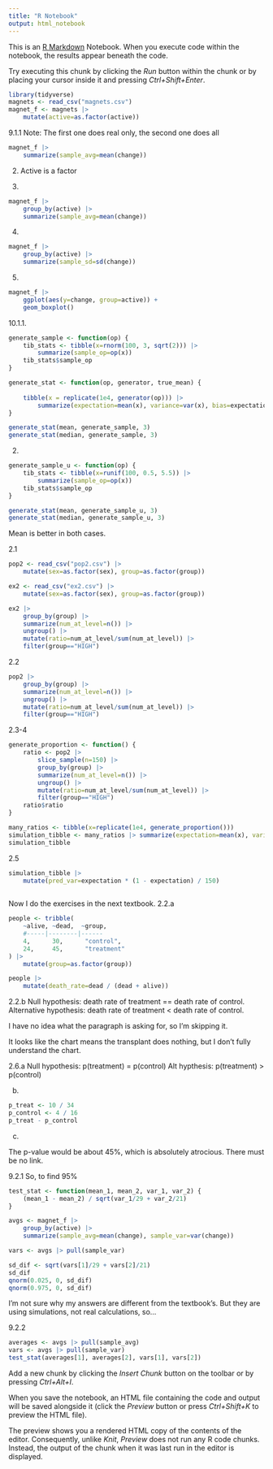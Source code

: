 ---
title: "R Notebook"
output: html_notebook
---

This is an [R Markdown](http://rmarkdown.rstudio.com) Notebook. When you execute code within the notebook, the results appear beneath the code. 

Try executing this chunk by clicking the *Run* button within the chunk or by placing your cursor inside it and pressing *Ctrl+Shift+Enter*. 

```{r}
library(tidyverse)
magnets <- read_csv("magnets.csv")
magnet_f <- magnets |>
    mutate(active=as.factor(active))
```
9.1.1
Note: The first one does real only, the second one does all
```{r}
magnet_f |>
    summarize(sample_avg=mean(change))
```
2.
Active is a factor

3.
```{r}
magnet_f |>
    group_by(active) |>
    summarize(sample_avg=mean(change))
```
4.
```{r}
magnet_f |>
    group_by(active) |>
    summarize(sample_sd=sd(change))
```
5.
```{r}
magnet_f |>
    ggplot(aes(y=change, group=active)) +
    geom_boxplot()
```
10.1.1.
```{r}
generate_sample <- function(op) {
    tib_stats <- tibble(x=rnorm(100, 3, sqrt(2))) |>
        summarize(sample_op=op(x))
    tib_stats$sample_op
}

generate_stat <- function(op, generator, true_mean) {
    
    tibble(x = replicate(1e4, generator(op))) |>
        summarize(expectation=mean(x), variance=var(x), bias=expectation-true_mean, mse=variance + (bias)^2)
}

generate_stat(mean, generate_sample, 3)
generate_stat(median, generate_sample, 3)
```
2.
```{r}
generate_sample_u <- function(op) {
    tib_stats <- tibble(x=runif(100, 0.5, 5.5)) |>
        summarize(sample_op=op(x))
    tib_stats$sample_op
}

generate_stat(mean, generate_sample_u, 3)
generate_stat(median, generate_sample_u, 3)
```
Mean is better in both cases.

2.1
```{r}
pop2 <- read_csv("pop2.csv") |>
    mutate(sex=as.factor(sex), group=as.factor(group))

ex2 <- read_csv("ex2.csv") |>
    mutate(sex=as.factor(sex), group=as.factor(group))
```
```{r}
ex2 |>
    group_by(group) |>
    summarize(num_at_level=n()) |>
    ungroup() |>
    mutate(ratio=num_at_level/sum(num_at_level)) |>
    filter(group=="HIGH")
```
2.2
```{r}
pop2 |>
    group_by(group) |>
    summarize(num_at_level=n()) |>
    ungroup() |>
    mutate(ratio=num_at_level/sum(num_at_level)) |>
    filter(group=="HIGH")
```
2.3-4
```{r}
generate_proportion <- function() {
    ratio <- pop2 |>
        slice_sample(n=150) |>
        group_by(group) |>
        summarize(num_at_level=n()) |>
        ungroup() |>
        mutate(ratio=num_at_level/sum(num_at_level)) |>
        filter(group=="HIGH")
    ratio$ratio
}

many_ratios <- tibble(x=replicate(1e4, generate_proportion()))
simulation_tibble <- many_ratios |> summarize(expectation=mean(x), variance=var(x))
simulation_tibble
```
2.5
```{r}
simulation_tibble |>
    mutate(pred_var=expectation * (1 - expectation) / 150)
    
```
Now I do the exercises in the next textbook.
2.2.a
```{r}
people <- tribble(
    ~alive, ~dead,  ~group,
    #-----|--------|------
    4,      30,      "control",
    24,     45,      "treatment"
) |>
    mutate(group=as.factor(group))

people |>
    mutate(death_rate=dead / (dead + alive))
```
2.2.b
Null hypothesis: death rate of treatment == death rate of control.
Alternative hypothesis: death rate of treatment < death rate of control.

I have no idea what the paragraph is asking for, so I'm skipping it.

It looks like the chart means the transplant does nothing, but I don't fully understand the chart.

2.6.a
Null hypothesis: p(treatment) = p(control)
Alt hypthesis: p(treatment) > p(control)

b.
```{r}
p_treat <- 10 / 34
p_control <- 4 / 16
p_treat - p_control
```
c.

The p-value would be about 45%, which is absolutely atrocious. There must be no link.

9.2.1
So, to find 95%
```{r}
test_stat <- function(mean_1, mean_2, var_1, var_2) {
    (mean_1 - mean_2) / sqrt(var_1/29 + var_2/21)
}

avgs <- magnet_f |>
    group_by(active) |>
    summarize(sample_avg=mean(change), sample_var=var(change))

vars <- avgs |> pull(sample_var)

sd_dif <- sqrt(vars[1]/29 + vars[2]/21)
sd_dif
qnorm(0.025, 0, sd_dif)
qnorm(0.975, 0, sd_dif)
```
I'm not sure why my answers are different from the textbook's. But they are using simulations, not real calculations, so...

9.2.2
```{r}
averages <- avgs |> pull(sample_avg)
vars <- avgs |> pull(sample_var)
test_stat(averages[1], averages[2], vars[1], vars[2])
```



Add a new chunk by clicking the *Insert Chunk* button on the toolbar or by pressing *Ctrl+Alt+I*.

When you save the notebook, an HTML file containing the code and output will be saved alongside it (click the *Preview* button or press *Ctrl+Shift+K* to preview the HTML file).

The preview shows you a rendered HTML copy of the contents of the editor. Consequently, unlike *Knit*, *Preview* does not run any R code chunks. Instead, the output of the chunk when it was last run in the editor is displayed.
